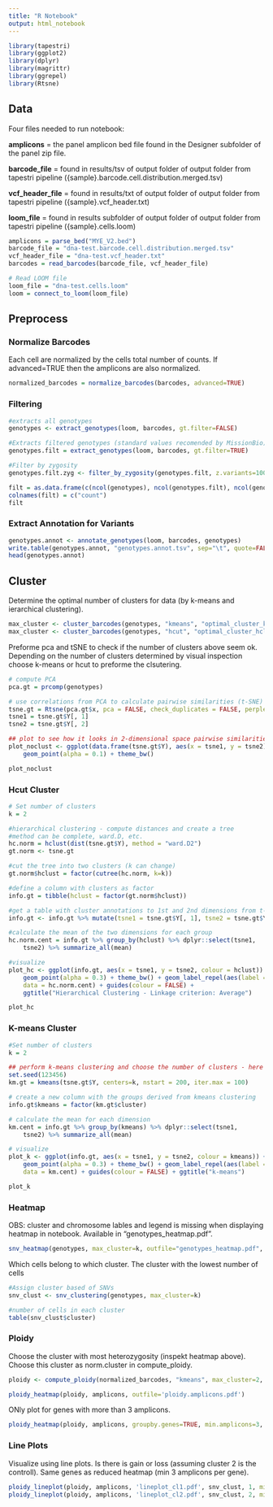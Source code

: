 ```yaml
---
title: "R Notebook"
output: html_notebook
---
```


```r
library(tapestri)
library(ggplot2)
library(dplyr)
library(magrittr)
library(ggrepel)
library(Rtsne)
```

## Data  

Four files needed to run notebook:  

**amplicons** = the panel amplicon bed file found in the Designer subfolder of the panel zip file.   

**barcode_file** = found in results/tsv of output folder of output folder from tapestri pipeline ({sample}.barcode.cell.distribution.merged.tsv)  

**vcf_header_file** = found in results/txt of output folder of output folder from tapestri pipeline ({sample}.vcf_header.txt)  

**loom_file** = found in results subfolder of output folder of output folder from tapestri pipeline ({sample}.cells.loom)  

```r

amplicons = parse_bed("MYE_V2.bed")
barcode_file = "dna-test.barcode.cell.distribution.merged.tsv"
vcf_header_file = "dna-test.vcf_header.txt"
barcodes = read_barcodes(barcode_file, vcf_header_file)

# Read LOOM file
loom_file = "dna-test.cells.loom"
loom = connect_to_loom(loom_file)
```

## Preprocess  

### Normalize Barcodes  

Each cell are normalized by the cells total number of counts. If advanced=TRUE then the amplicons are also normalized. 

```r
normalized_barcodes = normalize_barcodes(barcodes, advanced=TRUE)
```
 
### Filtering 
 
```r
#extracts all genotypes 
genotypes <- extract_genotypes(loom, barcodes, gt.filter=FALSE)

#Extracts filtered genotypes (standard values recomended by MissionBio)
genotypes.filt = extract_genotypes(loom, barcodes, gt.filter=TRUE)

#Filter by zygosity 
genotypes.filt.zyg <- filter_by_zygosity(genotypes.filt, z.variants=100, z.missing=100, z.het.min=1)

filt = as.data.frame(c(ncol(genotypes), ncol(genotypes.filt), ncol(genotypes.filt.zyg)), row.names = c("Total", "Filtered", "Filtered_Zyg"))
colnames(filt) = c("count")
filt
```

### Extract Annotation for Variants 

```r
genotypes.annot <- annotate_genotypes(loom, barcodes, genotypes)
write.table(genotypes.annot, "genotypes.annot.tsv", sep="\t", quote=FALSE)
head(genotypes.annot)
```

## Cluster 

Determine the optimal number of clusters for data (by k-means and ierarchical clustering). 

```r
max_cluster <- cluster_barcodes(genotypes, "kmeans", "optimal_cluster_kmeans.pdf")
max_cluster <- cluster_barcodes(genotypes, "hcut", "optimal_cluster_hclust.pdf")
```

Preforme pca and tSNE to check if the number of clusters above seem ok. Depending on the number of clusters determined by visual inspection choose k-means or hcut to preforme the clsutering. 

```r
# compute PCA
pca.gt = prcomp(genotypes)

# use correlations from PCA to calculate pairwise similarities (t-SNE)
tsne.gt = Rtsne(pca.gt$x, pca = FALSE, check_duplicates = FALSE, perplexity = 10)
tsne1 = tsne.gt$Y[, 1]
tsne2 = tsne.gt$Y[, 2]

## plot to see how it looks in 2-dimensional space pairwise similarities calculated from t-sne
plot_noclust <- ggplot(data.frame(tsne.gt$Y), aes(x = tsne1, y = tsne2)) +
    geom_point(alpha = 0.1) + theme_bw()

plot_noclust
```

### Hcut Cluster 

```r
# Set number of clusters 
k = 2 

#hierarchical clustering - compute distances and create a tree
#method can be complete, ward.D, etc.
hc.norm = hclust(dist(tsne.gt$Y), method = "ward.D2") 
gt.norm <- tsne.gt

#cut the tree into two clusters (k can change)
gt.norm$hclust = factor(cutree(hc.norm, k=k))

#define a column with clusters as factor
info.gt = tibble(hclust = factor(gt.norm$hclust))

#get a table with cluster annotations to 1st and 2nd dimensions from t-sne output 
info.gt <- info.gt %>% mutate(tsne1 = tsne.gt$Y[, 1], tsne2 = tsne.gt$Y[, 2])

#calculate the mean of the two dimensions for each group
hc.norm.cent = info.gt %>% group_by(hclust) %>% dplyr::select(tsne1,
    tsne2) %>% summarize_all(mean)
```

```r
#visualize 
plot_hc <- ggplot(info.gt, aes(x = tsne1, y = tsne2, colour = hclust)) +
    geom_point(alpha = 0.3) + theme_bw() + geom_label_repel(aes(label = hclust),
    data = hc.norm.cent) + guides(colour = FALSE) +
    ggtitle("Hierarchical Clustering - Linkage criterion: Average")

plot_hc
```

### K-means Cluster 

```r
#Set number of clusters 
k = 2 

## perform k-means clustering and choose the number of clusters - here is 2  
set.seed(123456)
km.gt = kmeans(tsne.gt$Y, centers=k, nstart = 200, iter.max = 100)

# create a new column with the groups derived from kmeans clustering
info.gt$kmeans = factor(km.gt$cluster)

# calculate the mean for each dimension
km.cent = info.gt %>% group_by(kmeans) %>% dplyr::select(tsne1,
    tsne2) %>% summarize_all(mean)

```

```r
# visualize
plot_k <- ggplot(info.gt, aes(x = tsne1, y = tsne2, colour = kmeans)) +
    geom_point(alpha = 0.3) + theme_bw() + geom_label_repel(aes(label = kmeans),
    data = km.cent) + guides(colour = FALSE) + ggtitle("k-means")

plot_k
```

### Heatmap 

OBS: cluster and chromosome lables and legend is missing when displaying heatmap in notebook. Available in "genotypes_heatmap.pdf". 

```r
snv_heatmap(genotypes, max_cluster=k, outfile="genotypes_heatmap.pdf", median.filter=TRUE, median.bin=11, annotations=genotypes.annot)
```

Which cells belong to which cluster. The cluster with the lowest number of cells 

```r
#Assign cluster based of SNVs
snv_clust <- snv_clustering(genotypes, max_cluster=k)

#number of cells in each cluster 
table(snv_clust$cluster)
```

### Ploidy 

Choose the cluster with most heterozygosity (inspekt heatmap above). Choose this cluster as norm.cluster in compute_ploidy. 

```r
ploidy <- compute_ploidy(normalized_barcodes, "kmeans", max_cluster=2, snv_clust, norm.cluster=2)

ploidy_heatmap(ploidy, amplicons, outfile='ploidy.amplicons.pdf')
```

ONly plot for genes with more than 3 amplicons. 

```r
ploidy_heatmap(ploidy, amplicons, groupby.genes=TRUE, min.amplicons=3, outfile='ploidy.genes.3.pdf')
```

### Line Plots 

Visualize using line plots. Is there is gain or loss (assuming cluster 2 is the controll). Same genes as reduced heatmap (min 3 amplicons per gene). 

```r
ploidy_lineplot(ploidy, amplicons, 'lineplot_cl1.pdf', snv_clust, 1, min.amplicons = 3)
ploidy_lineplot(ploidy, amplicons, 'lineplot_cl2.pdf', snv_clust, 2, min.amplicons = 3)
```

